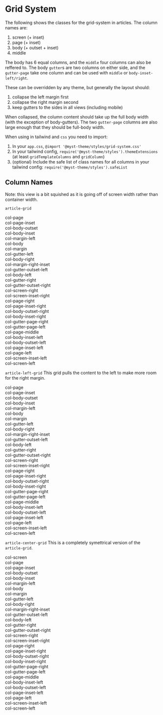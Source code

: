 
<Meta title="Components/Grid-System" />

# Grid System

The following shows the classes for the grid-system in articles.
The column names are:

1. screen (+ inset)
2. page (+ inset)
3. body (+ outset + inset)
4. middle

The body has 6 equal columns, and the `middle` four columns can also be reffered to. The body `gutter`s are two columns on either side, and the `gutter-page` take one column and can be used with `middle` or `body-inset-left/right`.

These can be overridden by any theme, but generally the layout should:

1. collapse the left margin first
2. collapse the right margin second
3. keep gutters to the sides in all views (including mobile)

When collapsed, the column content should take up the full body width (with the exception of body-gutters). The two `gutter-page` columns are also large enough that they should be full-body width.

When using in tailwind and `css` you need to import:

1. In your `app.css`, `@import '@myst-theme/styles/grid-system.css'`
2. In your tailwind config, `require('@myst-theme/styles').themeExtensions` (at least `gridTemplateColumns` and `gridColumn`)
3. (optional) Include the safe list of class names for all columns in your tailwind config: `require('@myst-theme/styles').safeList`

## Column Names

Note: this view is a bit squished as it is going off of screen width rather than container width.

`article-grid`

<article className="article article-grid grid-gap">
  <div className="p-3 bg-gray-200 rounded col-page">col-page</div>
  <div className="p-3 bg-gray-200 rounded col-page-inset">col-page-inset</div>
  <div className="p-3 bg-gray-200 rounded col-body-outset">col-body-outset</div>
  <div className="p-3 bg-gray-200 rounded col-body-inset">col-body-inset</div>
  <div className="p-3 bg-gray-200 rounded col-margin-left">col-margin-left</div>
  <div className="p-3 bg-gray-200 rounded col-body">col-body</div>
  <div className="p-3 bg-gray-200 rounded col-margin">col-margin</div>
  <div className="p-3 bg-gray-200 rounded col-gutter-left">col-gutter-left</div>
  <div className="p-3 bg-gray-200 rounded col-body-right row-span-2">col-body-right</div>
  <div className="p-3 bg-gray-200 rounded col-margin-right-inset row-span-2">
    col-margin-right-inset
  </div>
  <div className="p-3 bg-gray-200 rounded col-gutter-outset-left">col-gutter-outset-left</div>
  <div className="p-3 bg-gray-200 rounded col-body-left row-span-2">col-body-left</div>
  <div className="p-3 bg-gray-200 rounded col-gutter-right">col-gutter-right</div>
  <div className="p-3 bg-gray-200 rounded col-gutter-outset-right">col-gutter-outset-right</div>
  <div className="p-3 bg-gray-200 rounded col-screen-right">col-screen-right</div>
  <div className="p-3 bg-gray-200 rounded col-screen-inset-right">col-screen-inset-right</div>
  <div className="p-3 bg-gray-200 rounded col-page-right">col-page-right</div>
  <div className="p-3 bg-gray-200 rounded col-page-inset-right">col-page-inset-right</div>
  <div className="p-3 bg-gray-200 rounded col-body-outset-right">col-body-outset-right</div>
  <div className="p-3 bg-gray-200 rounded col-body-inset-right">col-body-inset-right</div>
  <div className="p-3 bg-gray-200 rounded col-gutter-page-right row-span-2">
    col-gutter-page-right
  </div>
  <div className="p-3 bg-gray-200 rounded col-gutter-page-left row-span-2">
    col-gutter-page-left
  </div>
  <div className="p-3 bg-gray-200 rounded col-page-middle">col-page-middle</div>
  <div className="p-3 bg-gray-200 rounded col-body-inset-left">col-body-inset-left</div>
  <div className="p-3 bg-gray-200 rounded col-body-outset-left">col-body-outset-left</div>
  <div className="p-3 bg-gray-200 rounded col-page-inset-left">col-page-inset-left</div>
  <div className="p-3 bg-gray-200 rounded col-page-left">col-page-left</div>
  <div className="p-3 bg-gray-200 rounded col-screen-inset-left">col-screen-inset-left</div>
  <div className="p-3 bg-gray-200 rounded col-screen-left">col-screen-left</div>
</article>

`article-left-grid` This grid pulls the content to the left to make more room for the right margin.

<article className="article article-left-grid grid-gap">
  <div className="p-3 bg-gray-200 rounded col-page">col-page</div>
  <div className="p-3 bg-gray-200 rounded col-page-inset">col-page-inset</div>
  <div className="p-3 bg-gray-200 rounded col-body-outset">col-body-outset</div>
  <div className="p-3 bg-gray-200 rounded col-body-inset">col-body-inset</div>
  <div className="p-3 bg-gray-200 rounded col-margin-left">col-margin-left</div>
  <div className="p-3 bg-gray-200 rounded col-body">col-body</div>
  <div className="p-3 bg-gray-200 rounded col-margin">col-margin</div>
  <div className="p-3 bg-gray-200 rounded col-gutter-left">col-gutter-left</div>
  <div className="p-3 bg-gray-200 rounded col-body-right row-span-2">col-body-right</div>
  <div className="p-3 bg-gray-200 rounded col-margin-right-inset row-span-2">
    col-margin-right-inset
  </div>
  <div className="p-3 bg-gray-200 rounded col-gutter-outset-left">col-gutter-outset-left</div>
  <div className="p-3 bg-gray-200 rounded col-body-left row-span-2">col-body-left</div>
  <div className="p-3 bg-gray-200 rounded col-gutter-right">col-gutter-right</div>
  <div className="p-3 bg-gray-200 rounded col-gutter-outset-right">col-gutter-outset-right</div>
  <div className="p-3 bg-gray-200 rounded col-screen-right">col-screen-right</div>
  <div className="p-3 bg-gray-200 rounded col-screen-inset-right">col-screen-inset-right</div>
  <div className="p-3 bg-gray-200 rounded col-page-right">col-page-right</div>
  <div className="p-3 bg-gray-200 rounded col-page-inset-right">col-page-inset-right</div>
  <div className="p-3 bg-gray-200 rounded col-body-outset-right">col-body-outset-right</div>
  <div className="p-3 bg-gray-200 rounded col-body-inset-right">col-body-inset-right</div>
  <div className="p-3 bg-gray-200 rounded col-gutter-page-right row-span-2">
    col-gutter-page-right
  </div>
  <div className="p-3 bg-gray-200 rounded col-gutter-page-left row-span-2">
    col-gutter-page-left
  </div>
  <div className="p-3 bg-gray-200 rounded col-page-middle">col-page-middle</div>
  <div className="p-3 bg-gray-200 rounded col-body-inset-left">col-body-inset-left</div>
  <div className="p-3 bg-gray-200 rounded col-body-outset-left">col-body-outset-left</div>
  <div className="p-3 bg-gray-200 rounded col-page-inset-left">col-page-inset-left</div>
  <div className="p-3 bg-gray-200 rounded col-page-left">col-page-left</div>
  <div className="p-3 bg-gray-200 rounded col-screen-inset-left">col-screen-inset-left</div>
  <div className="p-3 bg-gray-200 rounded col-screen-left">col-screen-left</div>
</article>

`article-center-grid` This is a completely symettrical version of the `article-grid`.

<article className="article article-center-grid grid-gap">
  <div className="p-3 bg-gray-200 rounded col-screen">col-screen</div>
  <div className="p-3 bg-gray-200 rounded col-page">col-page</div>
  <div className="p-3 bg-gray-200 rounded col-page-inset">col-page-inset</div>
  <div className="p-3 bg-gray-200 rounded col-body-outset">col-body-outset</div>
  <div className="p-3 bg-gray-200 rounded col-body-inset">col-body-inset</div>
  <div className="p-3 bg-gray-200 rounded col-margin-left">col-margin-left</div>
  <div className="p-3 bg-gray-200 rounded col-body">col-body</div>
  <div className="p-3 bg-gray-200 rounded col-margin">col-margin</div>
  <div className="p-3 bg-gray-200 rounded col-gutter-left">col-gutter-left</div>
  <div className="p-3 bg-gray-200 rounded col-body-right row-span-2">col-body-right</div>
  <div className="p-3 bg-gray-200 rounded col-margin-right-inset row-span-2">
    col-margin-right-inset
  </div>
  <div className="p-3 bg-gray-200 rounded col-gutter-outset-left">col-gutter-outset-left</div>
  <div className="p-3 bg-gray-200 rounded col-body-left row-span-2">col-body-left</div>
  <div className="p-3 bg-gray-200 rounded col-gutter-right">col-gutter-right</div>
  <div className="p-3 bg-gray-200 rounded col-gutter-outset-right">col-gutter-outset-right</div>
  <div className="p-3 bg-gray-200 rounded col-screen-right">col-screen-right</div>
  <div className="p-3 bg-gray-200 rounded col-screen-inset-right">col-screen-inset-right</div>
  <div className="p-3 bg-gray-200 rounded col-page-right">col-page-right</div>
  <div className="p-3 bg-gray-200 rounded col-page-inset-right">col-page-inset-right</div>
  <div className="p-3 bg-gray-200 rounded col-body-outset-right">col-body-outset-right</div>
  <div className="p-3 bg-gray-200 rounded col-body-inset-right">col-body-inset-right</div>
  <div className="p-3 bg-gray-200 rounded col-gutter-page-right row-span-2">
    col-gutter-page-right
  </div>
  <div className="p-3 bg-gray-200 rounded col-gutter-page-left row-span-2">
    col-gutter-page-left
  </div>
  <div className="p-3 bg-gray-200 rounded col-page-middle">col-page-middle</div>
  <div className="p-3 bg-gray-200 rounded col-body-inset-left">col-body-inset-left</div>
  <div className="p-3 bg-gray-200 rounded col-body-outset-left">col-body-outset-left</div>
  <div className="p-3 bg-gray-200 rounded col-page-inset-left">col-page-inset-left</div>
  <div className="p-3 bg-gray-200 rounded col-page-left">col-page-left</div>
  <div className="p-3 bg-gray-200 rounded col-screen-inset-left">col-screen-inset-left</div>
  <div className="p-3 bg-gray-200 rounded col-screen-left">col-screen-left</div>
</article>
